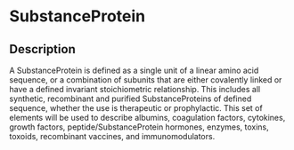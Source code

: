 # SubstanceProtein
 ## Description 
 A SubstanceProtein is defined as a single unit of a linear amino acid sequence, or a combination of subunits that are either covalently linked or have a defined invariant stoichiometric relationship. This includes all synthetic, recombinant and purified SubstanceProteins of defined sequence, whether the use is therapeutic or prophylactic. This set of elements will be used to describe albumins, coagulation factors, cytokines, growth factors, peptide/SubstanceProtein hormones, enzymes, toxins, toxoids, recombinant vaccines, and immunomodulators.